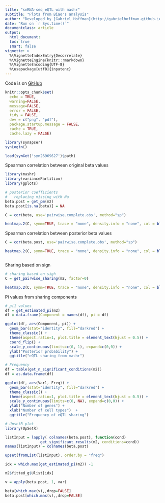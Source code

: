 ```yaml
---
title: "snRNA-seq eQTL with mashr"
subtitle: "Plots from Biao's analysis"
author: "Developed by [Gabriel Hoffman](http://gabrielhoffman.github.io/)"
date: "Run on `r Sys.time()`"
documentclass: article
output: 
  html_document:
  toc: true
  smart: false
vignette: >
  %\VignetteIndexEntry{Decorrelate}
  %\VignetteEngine{knitr::rmarkdown}
  %\VignetteEncoding{UTF-8}
  %\usepackage[utf8]{inputenc}
---
```



<!--- 

cd /sc/arion/projects/CommonMind/hoffman/NPS-AD/work/nps_ad/eqtl/
ml python git
git pull
# rm -rf analysis_freeze1_cache/ analysis_freeze1_files
R --vanilla

system("git pull")
rmarkdown::render("mashr.Rmd");


# https://hoffmg01.u.hpc.mssm.edu/nps_ad/eqtl/mashr.html
--->


Code is on [GitHub](https://github.com/GabrielHoffman/nps_ad/blob/master/eqtl/mashr.Rmd)

```r
knitr::opts_chunk$set(
  echo = TRUE,
  warning=FALSE,
  message=FALSE,
  error = FALSE,
  tidy = FALSE,
  dev = c("png", "pdf"),
  package.startup.message = FALSE,
  cache = TRUE,
  cache.lazy = FALSE)
```

```r
library(synapser)
synLogin()

load(synGet('syn26969627')$path)
```

Spearman correlation between original beta values
```r
library(mashr)
library(variancePartition)
library(gplots)

# posterior coefficients
#   replacing missing with Na
beta.post = get_pm(m2)
beta.post[is.na(beta)] = NA

C = cor(beta, use='pairwise.complete.obs', method="sp")

heatmap.2(C, symm=TRUE, trace = "none", density.info = "none", col = bluered(100), symbreaks=TRUE, cellnote=round(C, 2), notecol="black", main="Original", key.xlab="Correlation", key.title='', keysize=1)
```

Spearman correlation between posterior beta values
```r
C = cor(beta.post, use='pairwise.complete.obs', method="sp")

heatmap.2(C, symm=TRUE, trace = "none", density.info = "none", col = bluered(100), symbreaks=TRUE, cellnote=round(C, 2), notecol="black", main="mashr", key.xlab="Correlation", key.title='', keysize=1)



```
 










Sharing based on sign
```r
# sharing based on sigh
C = get_pairwise_sharing(m2, factor=0)

heatmap.2(C, symm=TRUE, trace = "none", density.info = "none", col = bluered(100), symbreaks=TRUE, cellnote=round(C, 2), notecol="black", main="Sign sharing", key.xlab="Correlation", key.title='', keysize=1)
```

Pi values from sharing components
```r
# pi1 values
df = get_estimated_pi(m2)
df = data.frame(Component = names(df), pi = df)

ggplot(df, aes(Component, pi)) + 
  geom_bar(stat="identity", fill="darkred") + 
  theme_classic() +
  theme(aspect.ratio=1, plot.title = element_text(hjust = 0.5)) +
  coord_flip() +
  scale_y_continuous(limits=c(0, 1), expand=c(0,0)) +
  ylab("Posterior probability") +
  ggtitle("eQTL sharing from mashr")
```

```r
# Frequency
df = table(get_n_significant_conditions(m2))
df = as.data.frame(df)

ggplot(df, aes(Var1, Freq)) + 
  geom_bar(stat="identity", fill="darkred") + 
  theme_classic() +
  theme(aspect.ratio=1, plot.title = element_text(hjust = 0.5)) +
  scale_y_continuous(limits=c(0, NA), expand=c(0,0)) +
  ylab("Number of genes") +
  xlab("Number of cell types")  +
  ggtitle("Frequency of eQTL sharing")
```

```r
# UpsetR plot
library(UpSetR)

listInput = lapply( colnames(beta.post), function(cond)
                get_significant_results(m2, conditions=cond))
names(listInput) = colnames(beta.post)

upset(fromList(listInput), order.by = "freq")
```




```r
idx = which.max(get_estimated_pi(m2)) -1

m2$fitted_g$Ulist[idx]

v = apply(beta.post, 1, var)

beta[which.max(v),,drop=FALSE]
beta.post[which.max(v),,drop=FALSE]
```









